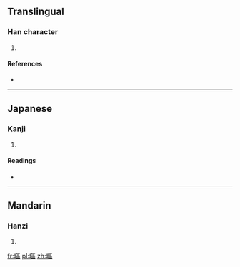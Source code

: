 ==Translingual==

===Han character===
{{Han char|rn=32|rad=土|as=11|sn=14|four=|canj=土尸口口 (GSRR)}}

# {{defn|Han|sort=土11}}

====References====
* {{Han ref|kx=0237.020|dkj=05393|dj=0475.080|hdz=10479.070|uh=5878|ud=22648}}

----

==Japanese==

===Kanji===
{{ja-kanji|grade=|rs=土11}}

# {{defn|Japanese|sort=土11}}

====Readings====
* {{ja-readings|on=[[おう]] (ō), [[お]] (o)|kun=[[はか]] (haka)}}

----

==Mandarin==

===Hanzi===
{{cmn-hanzi|pin=[[ǒu]] ([[ou3]])|wg=ou<sup>3</sup>}}

# {{defn|Mandarin|sort=土11}}

[[fr:塸]]
[[pl:塸]]
[[zh:塸]]